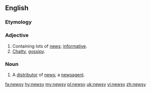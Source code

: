 ==English==

===Etymology===
{{suffix|news|y|lang=en}}

===Adjective===
{{en-adj|er}}
# Containing lots of [[news]]; [[informative]].
# [[chatty|Chatty]], [[gossipy]].

===Noun===
{{en-noun|newsies}}
# {{context|informal|lang=en}} A [[distributor]] of [[news]]; a [[newsagent]].

[[fa:newsy]]
[[hy:newsy]]
[[my:newsy]]
[[pl:newsy]]
[[uk:newsy]]
[[vi:newsy]]
[[zh:newsy]]